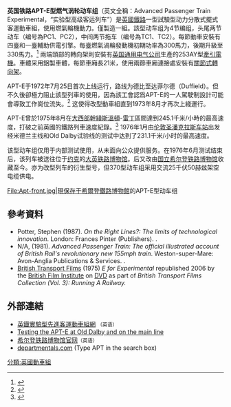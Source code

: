 {{翻译请求}}{{Translating|||time=2020-08-01T01:35:26+00:00}}


{{Infobox Train
| background =
| name = 英国铁路APT-E型燃气涡轮动车组
| image = ATP-E_IN_YARD.jpg
| imagesize = 300px
| caption = 1972年在{{link-en|英国铁路研究院|British Rail Research Division}}中进行测试的APT-E型動車組
| interiorimage =
| interiorcaption =
| service =  
| manufacturer =  {{link-en|英国铁路研究院|British Rail Research Division}}
| factory =  Derby
| family =  {{link-en|英鐵高級客運列車系列(APT)|Advanced Passenger Train}}
| numberbuilt =  1組
| refurbishment =
| replaced =
| formation =  4節編組（兩動兩拖）
| fleetnumbers =  PC1、PC2（動車）<br>TC1、TC2（拖車）
| operator =  [[英國鐵路|英國鐵路]]
| depots =
| lines =
| yearconstruction = 1970年
| yearscrapped =
| numberconstruction =
| numberservice =
| numberscrapped =
| carbody =
| carlength =
| width =
| height =
| floorheight =
| platformheight =
| entrylevelorstep =
| art-sections =
| weight =
| capacity =
| acceleration =
| deceleration =
| traction =
| engine =  [[燃氣輪機|燃氣輪機]]
| transmission =
| aux =
| poweroutput =
| gauge = 1435
| electricsystem =
| brakes =  液壓制動
| safety =
|原文語言=|native_name=British Rail APT-E|yearservice=|投入服務=1972年|退出服務=1976年|原產國={{UK}}|營運最高速度=245.1|設計最高速度=251}}


'''英国铁路APT-E型燃气涡轮动车组'''（英文全稱：Advanced Passenger Train Experimental，“实验型高级客运列车”）是[[英國鐵路|英國鐵路]]一型試驗型动力分散式擺式客運動車組，使用燃氣輪機動力。僅製造一組。該型动车组为4节编组，头尾两节动车（编号為PC1、PC2），中间两节拖车（编号為TC1、TC2）。每節動車安裝有四臺{{link-en|利蘭2S/350燃氣渦輪發動機|Leyland 2S/350 gas turbine}}和一臺輔助供電引擎。每臺燃氣渦輪發動機初期功率為300馬力，後期升級至330馬力。<ref>{{Cite book|chapter=|url=https://www.worldcat.org/oclc/16684893|publisher=Ian Allan|date=1985|location=伦敦|isbn=0-7110-1474-4|oclc=16684893|last=Williams, Hugh,|title=APT : a promise unfulfilled|first=|year=|pages=第480页|language=en|trans-title=英铁先进客运动车组：未实现的理想}}</ref> 兩端頭部的轉向架則安裝有[[英国通用电气公司|英国通用电气公司]]生產的253AY型[[牽引電機|牽引電機]]。車體采用鋁製車體，每節車廂長21米，使用兩節車廂連接處安裝有[[關節式轉向架|關節式轉向架]]。

APT-E于1972年7月25日首次上线运行，路线为德比至达菲尔德（Duffield）。但不久後{{link-en|英國機車工程師和司爐工會|Associated Society of Locomotive Engineers and Firemen}}卻極力阻止該型列車的使用，因為該工會認爲APT-E的一人駕駛制設計可能會導致工作崗位流失。<ref name="aslefblacked">{{cite web|title=Railway voices: Interview with Dr Alan Wicken|url=http://www.nrm.org.uk/RailwayStories/railwayvoices/dralanwicken.aspx|accessdate=2011年2月24日|author=|date=|format=|publisher=|language=en|archive-url=https://web.archive.org/web/20091207051337/http://www.nrm.org.uk/RailwayStories/railwayvoices/dralanwicken.aspx|archive-date=2009年12月7日}}</ref> 这使得改型動車組直到1973年8月才再次上綫運行。

APT-E曾於1975年8月在[[大西部主線|大西部幹綫]][[斯温顿|斯溫頓]]-[[雷丁|雷丁]]區間達到245.1千米/小時的最高速度，打破之前英國的鐵路列車速度紀錄。<ref name="BBCcoverarticle">{{cite web|title=To tilt or not to tilt|url=http://www.bbc.co.uk/northyorkshire/travel/story/tilting_train/index.shtml|accessdate=2009年9月3日|author=|date=|format=|publisher=英国广播公司|language=en|archive-date=2007年2月8日|archive-url=https://web.archive.org/web/20070208064717/http://www.bbc.co.uk/northyorkshire/travel/story/tilting_train/index.shtml|dead-url=no}}</ref> 1976年1月由[[聖潘克拉斯車站|伦敦圣潘克拉斯车站]]出发经米德兰主线和Old Dalby试验线的测试中达到了231.1千米/小时的最高速度。

该型动车组仅用于内部测试使用，从未面向公众提供服务。在1976年6月测试结束后，该列车被送往位于[[約克|约克]]的[[大英鐵路博物館|大英铁路博物馆]]。后又改由[[国立希尔登铁路博物馆|国立希尔登铁路博物馆]]收藏至今。{{link-en|英铁370型电力动车组|British Rail Class 370}}亦为改型列车的衍生型号，但370型动车组采用交流25千伏50赫兹架空电缆供电。
<gallery widths="200" heights="300">
File:Apt-front.jpg|現保存于[[希爾登鐵路博物館|希爾登鐵路博物館]]的APT-E型动车组 
</gallery>

== 參考資料 ==
{{Reflist|2}}
* Potter, Stephen (1987). ''On the Right Lines?: The limits of technological innovation''. London: Frances Pinter (Publishers). {{ISBN|0-86187-580-X}}.
* N/A, (1981). ''Advanced Passenger Train: The official illustrated account of British Rail's revolutionary new 155mph train''. Weston-super-Mare: Avon-Anglia Publications & Services. {{ISBN|0-905466-37-3}}.
* [[British_Transport_Films|British Transport Films]] (1975) ''E for Experimental'' republished 2006 by the [[British_Film_Institute|British Film Institute]] on [[DVD|DVD]] as part of ''British Transport Films Collection (Vol. 3): Running A Railway.''

== 外部連結 ==
{{commonscat}}
* [http://www.apt-e.org/ 英鐡實驗型先進客運動車組網] {{Wayback|url=http://www.apt-e.org/ |date=20050828153347 }}<small>（英语）</small>
* [https://web.archive.org/web/20070829065627/http://www.old-dalby.com/apt-e.htm Testing the APT-E at Old Dalby and on the main line]
* [https://www.locomotion.org.uk 希尔登铁路博物馆官网]<small>（英语）</small>
* [http://www.departmentals.com departmentals.com] (Type APT in the search box)
[[分類:英國動車組|分類:英國動車組]]